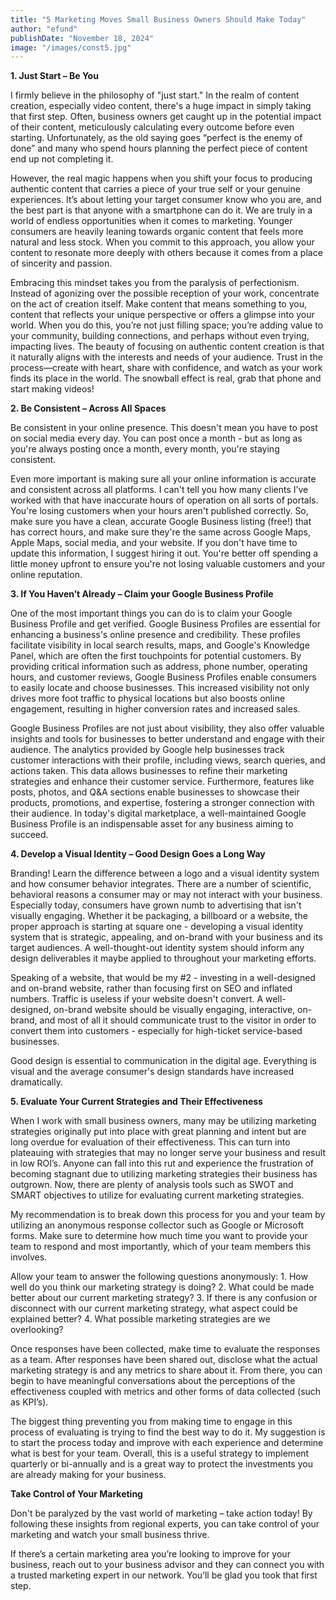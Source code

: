 ```yaml
---
title: "5 Marketing Moves Small Business Owners Should Make Today"
author: "efund"
publishDate: "November 18, 2024"
image: "/images/const5.jpg"
---
```




**1. Just Start – Be You**


I firmly believe in the philosophy of "just start." In the realm of content creation, especially video content, there's a huge impact in simply taking that first step. Often, business owners get caught up in the potential impact of their content, meticulously calculating every outcome before even starting. Unfortunately, as the old saying goes “perfect is the enemy of done” and many who spend hours planning the perfect piece of content end up not completing it.

However, the real magic happens when you shift your focus to producing authentic content that carries a piece of your true self or your genuine experiences. It’s about letting your target consumer know who you are, and the best part is that anyone with a smartphone can do it. We are truly in a world of endless opportunities when it comes to marketing. Younger consumers are heavily leaning towards organic content that feels more natural and less stock. When you commit to this approach, you allow your content to resonate more deeply with others because it comes from a place of sincerity and passion.

Embracing this mindset takes you from the paralysis of perfectionism. Instead of agonizing over the possible reception of your work, concentrate on the act of creation itself. Make content that means something to you, content that reflects your unique perspective or offers a glimpse into your world. When you do this, you’re not just filling space; you’re adding value to your community, building connections, and perhaps without even trying, impacting lives. The beauty of focusing on authentic content creation is that it naturally aligns with the interests and needs of your audience. Trust in the process—create with heart, share with confidence, and watch as your work finds its place in the world. The snowball effect is real, grab that phone and start making videos! 


**2. Be Consistent – Across All Spaces**

Be consistent in your online presence. This doesn't mean you have to post on social media every day. You can post once a month - but as long as you're always posting once a month, every month, you're staying consistent.

Even more important is making sure all your online information is accurate and consistent across all platforms. I can't tell you how many clients I’ve worked with that have inaccurate hours of operation on all sorts of portals. You're losing customers when your hours aren't published correctly. So, make sure you have a clean, accurate Google Business listing (free!) that has correct hours, and make sure they're the same across Google Maps, Apple Maps, social media, and your website. If you don't have time to update this information, I suggest hiring it out. You're better off spending a little money upfront to ensure you're not losing valuable customers and your online reputation.


**3. If You Haven’t Already – Claim your Google Business Profile**

One of the most important things you can do is to claim your Google Business Profile and get verified. Google Business Profiles are essential for enhancing a business's online presence and credibility. These profiles facilitate visibility in local search results, maps, and Google's Knowledge Panel, which are often the first touchpoints for potential customers. By providing critical information such as address, phone number, operating hours, and customer reviews, Google Business Profiles enable consumers to easily locate and choose businesses. This increased visibility not only drives more foot traffic to physical locations but also boosts online engagement, resulting in higher conversion rates and increased sales.

Google Business Profiles are not just about visibility, they also offer valuable insights and tools for businesses to better understand and engage with their audience. The analytics provided by Google help businesses track customer interactions with their profile, including views, search queries, and actions taken. This data allows businesses to refine their marketing strategies and enhance their customer service. Furthermore, features like posts, photos, and Q&A sections enable businesses to showcase their products, promotions, and expertise, fostering a stronger connection with their audience. In today's digital marketplace, a well-maintained Google Business Profile is an indispensable asset for any business aiming to succeed.

**4. Develop a Visual Identity – Good Design Goes a Long Way**

Branding! Learn the difference between a logo and a visual identity system and how consumer behavior integrates. There are a number of scientific, behavioral reasons a consumer may or may not interact with your business. Especially today, consumers have grown numb to advertising that isn't visually engaging. Whether it be packaging, a billboard or a website, the proper approach is starting at square one - developing a visual identity system that is strategic, appealing, and on-brand with your business and its target audiences. A well-thought-out identity system should inform any design deliverables it maybe applied to throughout your marketing efforts. 

Speaking of a website, that would be my #2 - investing in a well-designed and on-brand website, rather than focusing first on SEO and inflated numbers. Traffic is useless if your website doesn't convert. A well-designed, on-brand website should be visually engaging, interactive, on-brand, and most of all it should communicate trust to the visitor in order to convert them into customers - especially for high-ticket service-based businesses. 

Good design is essential to communication in the digital age. Everything is visual and the average consumer's design standards have increased dramatically. 


**5. Evaluate Your Current Strategies and Their Effectiveness**

When I work with small business owners, many may be utilizing marketing strategies originally put into place with great planning and intent but are long overdue for evaluation of their effectiveness. This can turn into plateauing with strategies that may no longer serve your business and result in low ROI’s. Anyone can fall into this rut and experience the frustration of becoming stagnant due to utilizing marketing strategies their business has outgrown. Now, there are plenty of analysis tools such as SWOT and SMART objectives to utilize for evaluating current marketing strategies.

My recommendation is to break down this process for you and your team by utilizing an anonymous response collector such as Google or Microsoft forms. Make sure to determine how much time you want to provide your team to respond and most importantly, which of your team members this involves.  

Allow your team to answer the following questions anonymously: 1. How well do you think our marketing strategy is doing? 2. What could be made better about our current marketing strategy? 3. If there is any confusion or disconnect with our current marketing strategy, what aspect could be explained better? 4. What possible marketing strategies are we overlooking?   

Once responses have been collected, make time to evaluate the responses as a team. After responses have been shared out, disclose what the actual marketing strategy is and any metrics to share about it. From there, you can begin to have meaningful conversations about the perceptions of the effectiveness coupled with metrics and other forms of data collected (such as KPI’s).

The biggest thing preventing you from making time to engage in this process of evaluating is trying to find the best way to do it. My suggestion is to start the process today and improve with each experience and determine what is best for your team. Overall, this is a useful strategy to implement quarterly or bi-annually and is a great way to protect the investments you are already making for your business. 

**Take Control of Your Marketing**

Don't be paralyzed by the vast world of marketing – take action today! By following these insights from regional experts, you can take control of your marketing and watch your small business thrive.

If there’s a certain marketing area you’re looking to improve for your business, reach out to your business advisor and they can connect you with a trusted marketing expert in our network. You’ll be glad you took that first step.

